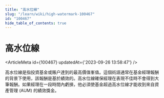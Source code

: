 ```yaml
---
title: "高水位線"
slug: "/learn/wiki/high-watermark-100467"
id: "100467"
hide_table_of_contents: true
---
```



# 高水位線

<ArticleMeta id={100467} updatedAt={'2023-09-26 13:58:47'} />
<div className='border-solid border-b border-t-0 my-4 border-[var(--ifm-color-gray-300)]' />

高水位線是指投資基金或賬户達到的最高價值峯值。這個術語通常在基金經理報酬的背景下使用，該報酬是基於績效的。高水位線確保經理在表現不佳時不會得到大筆報酬。如果經理在一段時間內虧損，他必須使基金超過高水位線才能收到來自資產管理 (AUM) 的績效獎金。
